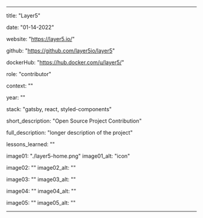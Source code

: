 ---

title: "Layer5"

date: "01-14-2022"

website: "https://layer5.io/"

github: "https://github.com/layer5io/layer5"

dockerHub: "https://hub.docker.com/u/layer5/"

role: "contributor"

context: ""

year: ""

stack: "gatsby, react, styled-components"

short_description: "Open Source Project Contribution"

full_description: "longer description of the project"

lessons_learned: ""

image01: "./layer5-home.png"
image01_alt: "icon"

image02: ""
image02_alt: ""

image03: ""
image03_alt: ""

image04: ""
image04_alt: ""

image05: ""
image05_alt: ""

---